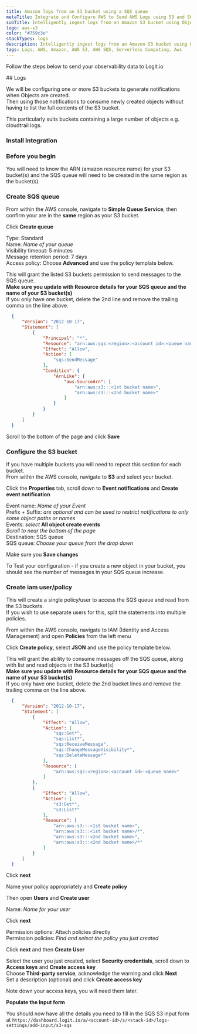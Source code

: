 ```yaml
---
title: Amazon logs from an S3 bucket using a SQS queue
metaTitle: Integrate and Configure AWS to Send AWS Logs using S3 and SQS
subTitle: Intelligently ingest logs from an Amazon S3 bucket using ObjectCreated notifications to your Stack
logo: aws-s3
color: "#759c3e"
stackTypes: logs
description: Intelligently ingest logs from an Amazon S3 bucket using ObjectCreated notifications to your Stack using the instructions below and begin analysing your data with ELK
tags: Logs, AWS, Amazon, AWS S3, AWS SQS, Serverless Computing, Aws
---
```


Follow the steps below to send your observability data to Logit.io

<Steps>
  ## Logs
 
  We will be configuring one or more S3 buckets to generate notifications when Objects are created.  
  Then using those notifications to consume newly created objects without having to list the full contents of the S3 bucket.
 
  This particularly suits buckets containing a large number of objects e.g. cloudtrail logs.
 
  ### Install Integration

  <InstallIntegration/>
 
  ### Before you begin
 
  You will need to know the ARN (amazon resource name) for your S3 bucket(s) and the SQS queue will need to be created in the same region as the bucket(s).
 
  ### Create SQS queue
 
  From within the AWS console, navigate to **Simple Queue Service**, then confirm your are in the **same** region as your S3 bucket.
 
  Click **Create queue**
 
  Type: Standard  
  Name: *Name of your queue*  
  Visibility timeout: 5 minutes  
  Message retention period: 7 days  
  Access policy: Choose **Advanced** and use the policy template below.
 
  This will grant the listed S3 buckets permission to send messages to the SQS queue.  
  **Make sure you update with Resource details for your SQS queue and the name of your S3 bucket(s)**  
  If you only have one bucket, delete the 2nd line and remove the trailing comma on the line above.
  
  ```json
    {
        "Version": "2012-10-17",
        "Statement": [
            {
                "Principal": "*",
                "Resource": "arn:aws:sqs:<region>:<account id>:<queue name>",
                "Effect": "Allow",
                "Action": [
                    "sqs:SendMessage"
                ],
                "Condition": {
                    "ArnLike": {
                        "aws:SourceArn": [
                            "arn:aws:s3:::<1st bucket name>",
                            "arn:aws:s3:::<2nd bucket name>"
                        ]
                    }
                }
            }
        ]
    }
  ```
 
  Scroll to the bottom of the page and click **Save**
 
  ### Configure the S3 bucket
 
  If you have multiple buckets you will need to repeat this section for each bucket.  
  From within the AWS console, navigate to **S3** and select your bucket.
 
  Click the **Properties** tab, scroll down to **Event notifications** and **Create event notification**
 
  Event name: *Name of your Event*  
  Prefix + Suffix: *are optional and can be used to restrict notifications to only some object paths or names*  
  Events: *select* **All object create events**  
  *Scroll to near the bottom of the page*  
  Destination: SQS queue  
  SQS queue: *Choose your queue from the drop down*  
 
  Make sure you **Save changes**
  
  To Test your configuration - if you create a new object in your bucket, you should see the number of messages in your SQS queue increase.
 
  ### Create iam user/policy
 
  This will create a single policy/user to access the SQS queue and read from the S3 buckets.  
  If you wish to use separate users for this, split the statements into multiple policies.

  From within the AWS console, navigate to IAM (Identity and Access Management) and open **Policies** from the left menu
 
  Click **Create policy**, select **JSON** and use the policy template below.
 
  This will grant the ability to consume messages off the SQS queue, along with list and read objects in the S3 bucket(s)  
  **Make sure you update with Resource details for your SQS queue and the name of your S3 bucket(s)**  
  If you only have one bucket, delete the 2nd bucket lines and remove the trailing comma on the line above.


  ```json
    {
        "Version": "2012-10-17",
        "Statement": [
            {
                "Effect": "Allow",
                "Action": [
                    "sqs:Get*",
                    "sqs:List*",
                    "sqs:ReceiveMessage",
                    "sqs:ChangeMessageVisibility*",
                    "sqs:DeleteMessage*"
                ],
                "Resource": [
                    "arn:aws:sqs:<region>:<account id>:<queue name>"
                ]
            },
            {
                "Effect": "Allow",
                "Action": [
                    "s3:Get*",
                    "s3:List*"
                ],
                "Resource": [
                    "arn:aws:s3:::<1st bucket name>",
                    "arn:aws:s3:::<1st bucket name>/*",
                    "arn:aws:s3:::<2nd bucket name>",
                    "arn:aws:s3:::<2nd bucket name>/*"
                ]
            }
        ]
    }
  ```
 
  Click **next**
 
  Name your policy appropriately and **Create policy**
 
  Then open **Users** and **Create user**
 
  Name: *Name for your user*
  
  Click **next**
  
  Permission options: Attach policies directly  
  Permission policies: *Find and select the policy you just created*  
 
  Click **next** and then **Create User**
 
  Select the user you just created, select **Security credentials**, scroll down to **Access keys** and **Create access key**  
  Choose **Third-party service**, acknowledge the warning and click **Next**  
  Set a description (optional) and click **Create access key**
  
  Note down your access keys, you will need them later.

  **Populate the Input form**
 
  You should now have all the details you need to fill in the SQS S3 input form at `https://dashboard.logit.io/a/<account-id>/s/<stack-id>/logs-settings/add-input/s3-sqs`

</Steps>
